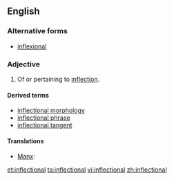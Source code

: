 ==English==

===Alternative forms===
* [[inflexional]]

===Adjective===
{{en-adj}}

# Of or pertaining to [[inflection]].

====Derived terms====
* [[inflectional morphology]]
* [[inflectional phrase]]
* [[inflectional tangent]]

====Translations====
{{trans-top}}
* [[Manx]]: {{t|gv|yn-filleydagh}}
{{trans-mid}}
{{trans-bottom}}

[[et:inflectional]]
[[ta:inflectional]]
[[vi:inflectional]]
[[zh:inflectional]]